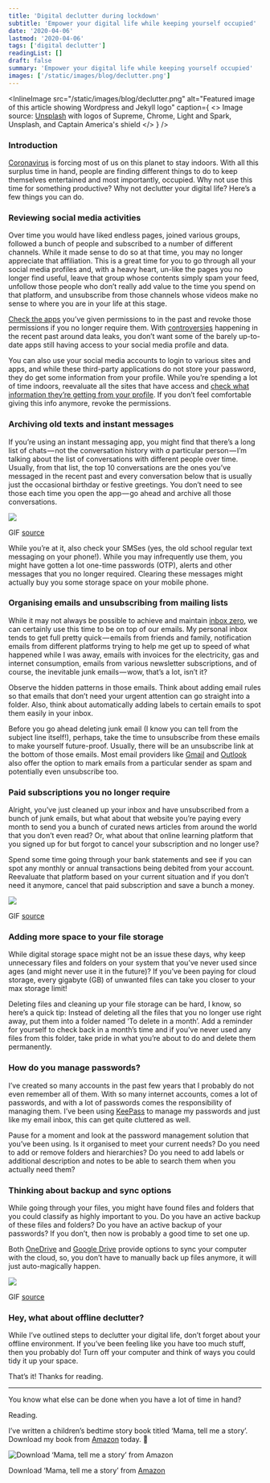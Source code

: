 ```yaml
---
title: 'Digital declutter during lockdown'
subtitle: 'Empower your digital life while keeping yourself occupied'
date: '2020-04-06'
lastmod: '2020-04-06'
tags: ['digital declutter']
readingList: []
draft: false
summary: 'Empower your digital life while keeping yourself occupied'
images: ['/static/images/blog/declutter.png']
---
```


<InlineImage
  src="/static/images/blog/declutter.png"
  alt="Featured image of this article showing Wordpress and Jekyll logo"
  caption={
    <>
      Image source: <a href="https://unsplash.com/photos/aOC7TSLb1o8">Unsplash</a> with logos of
      Supreme, Chrome, Light and Spark, Unsplash, and Captain America's shield
    </>
  }
/>

### Introduction

[Coronavirus](https://www.who.int/emergencies/diseases/novel-coronavirus-2019) is forcing most of us on this planet to stay indoors. With all this surplus time in hand, people are finding different things to do to keep themselves entertained and most importantly, occupied. Why not use this time for something productive? Why not declutter your digital life? Here’s a few things you can do.

### Reviewing social media activities

Over time you would have liked endless pages, joined various groups, followed a bunch of people and subscribed to a number of different channels. While it made sense to do so at that time, you may no longer appreciate that affiliation. This is a great time for you to go through all your social media profiles and, with a heavy heart, un-like the pages you no longer find useful, leave that group whose contents simply spam your feed, unfollow those people who don’t really add value to the time you spend on that platform, and unsubscribe from those channels whose videos make no sense to where you are in your life at this stage.

[Check the apps](https://www.cnbc.com/2018/03/20/how-to-see-which-facebook-apps-have-access-to-your-data.html) you’ve given permissions to in the past and revoke those permissions if you no longer require them. With [controversies](https://en.wikipedia.org/wiki/Facebook%E2%80%93Cambridge_Analytica_data_scandal#Overview) happening in the recent past around data leaks, you don’t want some of the barely up-to-date apps still having access to your social media profile and data.

You can also use your social media accounts to login to various sites and apps, and while these third-party applications do not store your password, they do get some information from your profile. While you’re spending a lot of time indoors, reevaluate all the sites that have access and [check what information they’re getting from your profile](https://support.google.com/accounts/answer/112802?co=GENIE.Platform%3DDesktop&hl=en). If you don’t feel comfortable giving this info anymore, revoke the permissions.

### Archiving old texts and instant messages

If you’re using an instant messaging app, you might find that there’s a long list of chats — not the conversation history with _a_ particular person — I’m talking about the list of conversations with different people over time. Usually, from that list, the top 10 conversations are the ones you’ve messaged in the recent past and every conversation below that is usually just the occasional birthday or festive greetings. You don’t need to see those each time you open the app — go ahead and archive all those conversations.

![](/static/posts/1_wcxiZ5DptWsnBwLrhC4lDg.gif)

GIF [source](https://giphy.com/gifs/5VKbvrjxpVJCM)

While you’re at it, also check your SMSes (yes, the old school regular text messaging on your phone!). While you may infrequently use them, you might have gotten a lot one-time passwords (OTP), alerts and other messages that you no longer required. Clearing these messages might actually buy you some storage space on your mobile phone.

### Organising emails and unsubscribing from mailing lists

While it may not always be possible to achieve and maintain [inbox zero](https://blog.hubspot.com/service/inbox-zero), we can certainly use this time to be on top of our emails. My personal inbox tends to get full pretty quick — emails from friends and family, notification emails from different platforms trying to help me get up to speed of what happened while I was away, emails with invoices for the electricity, gas and internet consumption, emails from various newsletter subscriptions, and of course, the inevitable junk emails — wow, that’s a lot, isn’t it?

Observe the hidden patterns in those emails. Think about adding email rules so that emails that don’t need your urgent attention can go straight into a folder. Also, think about automatically adding labels to certain emails to spot them easily in your inbox.

Before you go ahead deleting junk email (I know you can tell from the subject line itself!), perhaps, take the time to unsubscribe from these emails to make yourself future-proof. Usually, there will be an unsubscribe link at the bottom of those emails. Most email providers like [Gmail](https://support.google.com/mail/answer/8151?co=GENIE.Platform%3DDesktop&hl=en) and [Outlook](https://answers.microsoft.com/en-us/outlook_com/forum/all/unsubscribing-from-unwanted-e-mails-in-outlook/e50bd5af-1190-46a2-9f97-a046184e390d) also offer the option to mark emails from a particular sender as spam and potentially even unsubscribe too.

### Paid subscriptions you no longer require

Alright, you’ve just cleaned up your inbox and have unsubscribed from a bunch of junk emails, but what about that website you’re paying every month to send you a bunch of curated news articles from around the world that you don’t even read? Or, what about that online learning platform that you signed up for but forgot to cancel your subscription and no longer use?

Spend some time going through your bank statements and see if you can spot any monthly or annual transactions being debited from your account. Reevaluate that platform based on your current situation and if you don’t need it anymore, cancel that paid subscription and save a bunch a money.

![](/static/posts/1_OoNZy3Pyqky82AiQVC-vfA.gif)

GIF [source](https://giphy.com/gifs/KJg6Znn4V1Jcs)

### Adding more space to your file storage

While digital storage space might not be an issue these days, why keep unnecessary files and folders on your system that you’ve never used since ages (and might never use it in the future)? If you’ve been paying for cloud storage, every gigabyte (GB) of unwanted files can take you closer to your max storage limit!

Deleting files and cleaning up your file storage can be hard, I know, so here’s a quick tip: Instead of deleting all the files that you no longer use right away, put them into a folder named ‘To delete in a month’. Add a reminder for yourself to check back in a month’s time and if you’ve never used any files from this folder, take pride in what you’re about to do and delete them permanently.

### How do you manage passwords?

I’ve created so many accounts in the past few years that I probably do not even remember all of them. With so many internet accounts, comes a lot of passwords, and with a lot of passwords comes the responsibility of managing them. I’ve been using [KeePass](https://keepass.info/) to manage my passwords and just like my email inbox, this can get quite cluttered as well.

Pause for a moment and look at the password management solution that you’ve been using. Is it organised to meet your current needs? Do you need to add or remove folders and hierarchies? Do you need to add labels or additional description and notes to be able to search them when you actually need them?

### Thinking about backup and sync options

While going through your files, you might have found files and folders that you could classify as highly important to you. Do you have an active backup of these files and folders? Do you have an active backup of your passwords? If you don’t, then now is probably a good time to set one up.

Both [OneDrive](https://support.office.com/en-us/article/sync-files-with-onedrive-in-windows-615391c4-2bd3-4aae-a42a-858262e42a49) and [Google Drive](https://support.google.com/drive/thread/12045848?hl=en) provide options to sync your computer with the cloud, so, you don’t have to manually back up files anymore, it will just auto-magically happen.

![](/static/posts/1_F8Q40YgrQTiTNG61Bm7AuA.gif)

GIF [source](https://giphy.com/gifs/curbyourenthusiasm-3o7aDgMgtZ7gU4cYI8)

### Hey, what about offline declutter?

While I’ve outlined steps to declutter your digital life, don’t forget about your offline environment. If you’ve been feeling like you have too much stuff, then you probably do! Turn off your computer and think of ways you could tidy it up your space.

That’s it! Thanks for reading.

---

You know what else can be done when you have a lot of time in hand?

Reading.

I’ve written a children’s bedtime story book titled ‘Mama, tell me a story’. Download my book from [Amazon](http://bit.ly/MamaTellMeAStory) today. 🙂

![Download ‘Mama, tell me a story’ from Amazon](/static/posts/0_Ouw0aqoWyKMvlcdx.png)

Download ‘Mama, tell me a story’ from [Amazon](http://bit.ly/MamaTellMeAStory)
